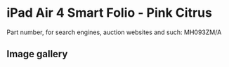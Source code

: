 
# iPad Air 4 Smart Folio - Pink Citrus

Part number, for search engines, auction websites and such: MH093ZM/A

## Image gallery

<div style={{ width: '100%', maxWidth: '768px' }}>
<GalleryComponent
    images={[
      {
        original: "/everysource/MH093.webp",
        thumbnail: "/everypreview/MH093.webp",
      }
    ]}
  />
</div>